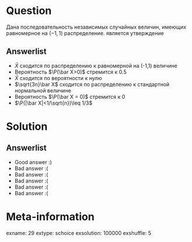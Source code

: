 Question
========
Дана последовательность независимых случайных величин, имеющих равномерное на $(-1,1)$ распределение.  \textbf{НЕВЕРНЫМ} является утверждение


Answerlist
----------
*  $\bar X$ сходится по распределению к равномерной на (-1,1) величине
*  Вероятность	$\P(\bar X>0)$ стремится к 0.5
*  $\bar X$ сходится по вероятности к нулю
*  $\sqrt{3n}\bar X$ сходится по распределению к стандартной нормальной величине
*  Вероятность	$\P(\bar X = 0)$ стремится к 0
*  $\P(|\bar X|<1/\sqrt{n})\leq 1/3$

Solution
========

Answerlist
----------
*  Good answer :)
*  Bad answer :(
*  Bad answer :(
*  Bad answer :(
*  Bad answer :(
*  Bad answer :(

Meta-information
================
exname: 29
extype: schoice
exsolution: 100000
exshuffle: 5
